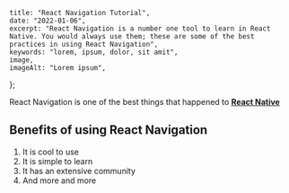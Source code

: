 

    title: "React Navigation Tutorial",
    date: "2022-01-06",
    excerpt: "React Navigation is a number one tool to learn in React Native. You would always use them; these are some of the best practices in using React Navigation",
    keywords: "lorem, ipsum, dolor, sit amit",
    image,
    imageAlt: "Lorem ipsum",
};


React Navigation is one of the best things that happened to [**React Native**](https://cnn.com)

## Benefits of using React Navigation

1. It is cool to use
2. It is simple to learn
3. It has an extensive community
4. And more and more
